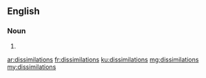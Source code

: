 ==English==

===Noun===
{{head|en|noun plural form}}

# {{plural of|dissimilation|lang=en}}

[[ar:dissimilations]]
[[fr:dissimilations]]
[[ku:dissimilations]]
[[mg:dissimilations]]
[[my:dissimilations]]